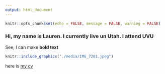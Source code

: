 ```yaml
---
output: html_document
---
```

```r
knitr::opts_chunk$set(echo = FALSE, message = FALSE, warning = FALSE)
```


### Hi, my name is Lauren. I currently live un Utah. I attend UVU

See, I can make **bold text** 

``` r
knitr::include_graphics("./media/IMG_7201.jpeg")
```


here is [my cv](http://Laurensilvatti.github.io/about_me/media/Lauren_CV.pdf)


